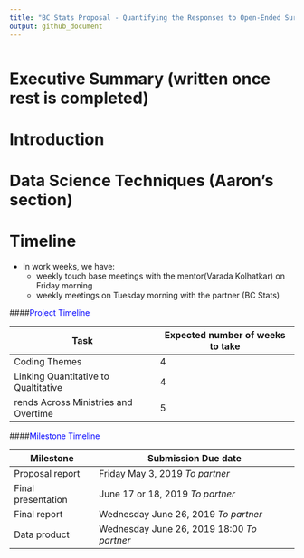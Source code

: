 ```yaml
---
title: "BC Stats Proposal - Quantifying the Responses to Open-Ended Survey Questions"
output: github_document
---
```


```r


```


# Executive Summary (written once rest is completed)



# Introduction





# Data Science Techniques (Aaron's section)











# Timeline 
+ In work weeks, we have: 
    + weekly touch base meetings with the mentor(Varada Kolhatkar) on Friday morning 
    + weekly meetings on Tuesday morning with the partner (BC Stats)

####<span style="color:blue">Project Timeline</span>



| Task | Expected number of weeks to take | 
|------|----|
| Coding Themes | 4
| Linking Quantitative to Qualtitative | 4
| rends Across Ministries and Overtime | 5 


####<span style="color:blue">Milestone Timeline</span>


| Milestone | Submission Due date | 
|------|----|
| Proposal report | Friday May 3, 2019 _To partner_
| Final presentation | June 17 or 18, 2019 _To partner_
| Final report | Wednesday June 26, 2019  _To partner_  
| Data product | Wednesday June 26, 2019 18:00 _To partner_   











